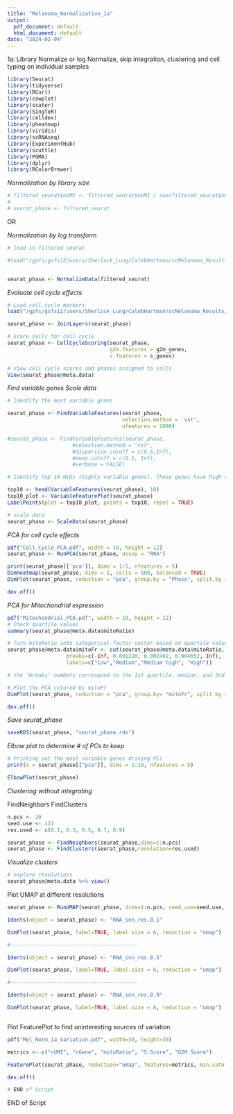 ```yaml
---
title: "Melanoma_Normalization_1a"
output:
  pdf_document: default
  html_document: default
date: "2024-02-04"
---
```


1a: Library Normalize or log Normalize, skip integration, clustering and cell typing on individual samples 

```r
library(Seurat)
library(tidyverse)
library(RCurl)
library(cowplot)
library(scater)
library(SingleR)
library(celldex)
library(pheatmap)
library(viridis)
library(scRNAseq)
library(ExperimentHub)
library(scuttle)
library(POMA)
library(dplyr)
library(RColorBrewer)

```

*Normalization by library size*

```r

# filtered_seurat$nUMI <- filtered_seurat$nUMI / sum(filtered_seurat$nUMI)
# 
# seurat_phase <- filtered_seurat


```


OR

*Normalization by log transform*

```r
# load in filtered seurat

#load("/gpfs/gsfs12/users/Sherlock_Lung/CalebHartman/scMelanoma_Results/final_filtered_seurat.RData")


seurat_phase <- NormalizeData(filtered_seurat)


```

*Evaluate cell cycle effects*
```r

# Load cell cycle markers
load("/gpfs/gsfs12/users/Sherlock_Lung/CalebHartman/scMelanoma_Results/cycle.rda")

seurat_phase <- JoinLayers(seurat_phase)

# Score cells for cell cycle
seurat_phase <- CellCycleScoring(seurat_phase, 
                                 g2m.features = g2m_genes, 
                                 s.features = s_genes)

# View cell cycle scores and phases assigned to cells                                 
View(seurat_phase@meta.data)               

```


*Find variable genes*
*Scale data*

```r
# Identify the most variable genes

seurat_phase <- FindVariableFeatures(seurat_phase,
                                     selection.method = 'vst',
                                     nfeatures = 2000)

#seurat_phase <- FindVariableFeatures(seurat_phase, 
                     #selection.method = "vst",
                     #dispersion.cutoff = c(0.5,Inf),
                     #mean.cutoff = c(0.1, Inf),
                     #verbose = FALSE)

# Identify top 10 HVGs (highly variable genes). These genes have high cell-to-cell variation in the dataset.

top10 <- head(VariableFeatures(seurat_phase), 10)
top10_plot <- VariableFeaturePlot(seurat_phase)
LabelPoints(plot = top10_plot, points = top10, repel = TRUE)

# scale data 
seurat_phase <- ScaleData(seurat_phase)


```



*PCA for cell cycle effects*

```r

pdf("Cell_Cycle_PCA.pdf", width = 10, height = 12)
seurat_phase <- RunPCA(seurat_phase, assay = "RNA")

print(seurat_phase[['pca']], dims = 1:5, nfeatures = 5)
DimHeatmap(seurat_phase, dims = 1, cells = 500, balanced = TRUE)
DimPlot(seurat_phase, reduction = "pca", group.by = "Phase", split.by = "Phase")

dev.off()

```

*PCA for Mitochondrial expression*

```r
pdf("Mitochondrial_PCA.pdf", width = 10, height = 12)
# Check quartile values
summary(seurat_phase@meta.data$mitoRatio)

# Turn mitoRatio into categorical factor vector based on quartile values
seurat_phase@meta.data$mitoFr <- cut(seurat_phase@meta.data$mitoRatio, 
                   breaks=c(-Inf, 0.001220, 0.002492, 0.004652, Inf), 
                   labels=c("Low","Medium","Medium high", "High"))

# the 'breaks' numbers correspond to the 1st quartile, median, and 3rd quartile respectively 

# Plot the PCA colored by mitoFr
DimPlot(seurat_phase, reduction = "pca", group.by= "mitoFr", split.by = "mitoFr")

dev.off()
```


*Save seurat_phase*

```r

saveRDS(seurat_phase, "seurat_phase.rds")


```

*Elbow plot to determine # of PCs to keep*

```r

# Printing out the most variable genes driving PCs
print(x = seurat_phase[["pca"]], dims = 1:10, nfeatures = 5)

ElbowPlot(seurat_phase)


```


*Clustering without integrating*

FindNeighbors
FindClusters


```r
n.pcs <- 10
seed.use <- 123
res.used <- c(0.1, 0.3, 0.5, 0.7, 0.9)

seurat_phase <- FindNeighbors(seurat_phase,dims=1:n.pcs)
seurat_phase <- FindClusters(seurat_phase,resolution=res.used)


```


*Visualize clusters*
```r
# explore resolutions 
seurat_phase@meta.data %>% view()


```

Plot UMAP at different resolutions
```r

seurat_phase <- RunUMAP(seurat_phase, dims=1:n.pcs, seed.use=seed.use, reduction = "pca")

Idents(object = seurat_phase) <- "RNA_snn_res.0.1"

DimPlot(seurat_phase, label=TRUE, label.size = 6, reduction = "umap") 

#-----------------------------------------

Idents(object = seurat_phase) <- "RNA_snn_res.0.5"

DimPlot(seurat_phase, label=TRUE, label.size = 6, reduction = "umap")

#-----------------------------------------

Idents(object = seurat_phase) <- "RNA_snn_res.0.9"

DimPlot(seurat_phase, label=TRUE, label.size = 6, reduction = "umap") 



```



Plot FeaturePlot to find uninteresting sources of variation

```r

pdf("Mel_Norm_1a_Variation.pdf", width=30, height=30)

metrics <- c("nUMI", "nGene", "mitoRatio", "S.Score", "G2M.Score")

FeaturePlot(seurat_phase, reduction="umap", features=metrics, min.cutoff="q10", max.cutoff="q90", pt.size=0.1, label = TRUE, order = TRUE)

dev.off()

# END of Script
```
END of Script

